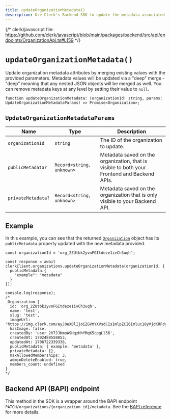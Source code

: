 ```yaml
---
title: updateOrganizationMetadata()
description: Use Clerk's Backend SDK to update the metadata associated with a given organization.
---
```


{/* clerk/javascript file: https://github.com/clerk/javascript/blob/main/packages/backend/src/api/endpoints/OrganizationApi.ts#L159 */}

# `updateOrganizationMetadata()`

Update organization metadata attributes by merging existing values with the provided parameters. Metadata values will be updated via a "deep" merge - "deep" meaning that any nested JSON objects will be merged as well. You can remove metadata keys at any level by setting their value to `null`.

```tsx
function updateOrganizationMetadata: (organizationId: string, params: UpdateOrganizationMetadataParams) => Promise<Organization>;
```

## `UpdateOrganizationMetadataParams`

| Name | Type	| Description |
| --- | --- | --- |
| `organizationId` | `string` | The ID of the organization to update. |
| `publicMetadata?` | `Record<string, unknown>` | Metadata saved on the organization, that is visible to both your Frontend and Backend APIs. |
| `privateMetadata?` | `Record<string, unknown>` | Metadata saved on the organization that is only visible to your Backend API. |

## Example

In this example, you can see that the returned [`Organization`](/docs/references/javascript/organization/organization) object has its `publicMetadata` property updated with the new metadata provided.

```tsx {4-6, 20}
const organizationId = 'org_2ZUtbk2yvnFGItdeze1ivCh3uqh';

const response = await clerkClient.organizations.updateOrganizationMetadata(organizationId, {
  publicMetadata:{
    "example": "metadata"
  }
});

console.log(response);
/*
_Organization {
  id: 'org_2ZUtbk2yvnFGItdeze1ivCh3uqh',
  name: 'test',
  slug: 'test',
  imageUrl: 'https://img.clerk.com/eyJ0eXBlIjoiZGVmYXVsdCIsImlpZCI6Imluc18yVjdKRFdyclJwRmZFZTlqQUM2dWpSMG8xSlQiLCJyaWQiOiJvcmdfMlpVdGJrMnl2bkZHSXRkZXplMWl2Q2gzdXFoIiwiaW5pdGlhbHMiOiJUIn0',
  hasImage: false,
  createdBy: 'user_2V7JJKmoA9HqzHhfMqK5cpgLl56',
  createdAt: 1702488558853,
  updatedAt: 1706722339338,
  publicMetadata: { example: 'metadata' },
  privateMetadata: {},
  maxAllowedMemberships: 3,
  adminDeleteEnabled: true,
  members_count: undefined
}
*/
```

## Backend API (BAPI) endpoint

This method in the SDK is a wrapper around the BAPI endpoint `PATCH/organizations/{organization_id}/metadata`. See the [BAPI reference](https://clerk.com/docs/reference/backend-api/tag/Organizations#operation/MergeOrganizationMetadata) for more details.
